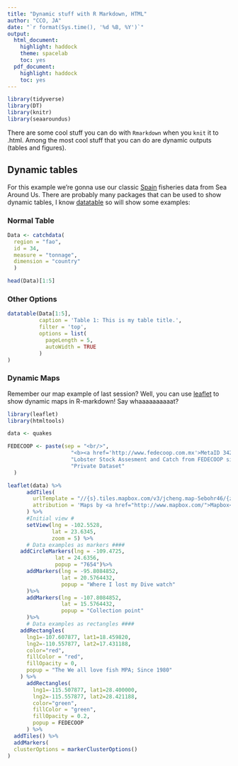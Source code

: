 ```yaml
---
title: "Dynamic stuff with R Markdown, HTML"
author: "CCO, JA"
date: "`r format(Sys.time(), '%d %B, %Y')`"
output:
  html_document:
    highlight: haddock
    theme: spacelab
    toc: yes
  pdf_document:
    highlight: haddock
    toc: yes
---
```


```r
library(tidyverse)
library(DT)
library(knitr)
library(seaaroundus)

```

There are some cool stuff you can do with `Rmarkdown` when you `knit` it to .html. Among the most cool stuff that you can do are dynamic outputs (tables and figures).

## Dynamic tables

For this example we're gonna use our classic [Spain](http://www.seaaroundus.org/data/#/fishing-entity/165?chart=catch-chart&dimension=eez&measure=tonnage&limit=10) fisheries data from Sea Around Us. There are probably many packages that can be used to show dynamic tables, I know [datatable](https://rstudio.github.io/DT/) so will show some examples:

### Normal Table

```r

Data <- catchdata(
  region = "fao",
  id = 34, 
  measure = "tonnage",
  dimension = "country"
  )

head(Data)[1:5]

```

### Other Options

```r

datatable(Data[1:5],
          caption = 'Table 1: This is my table title.',
          filter = 'top', 
          options = list(
            pageLength = 5,
            autoWidth = TRUE
          )
)

```



### Dynamic Maps

Remember our map example of last session? Well, you can use [leaflet](https://rstudio.github.io/leaflet/markers.html) to show dynamic maps in R-markdown! Say whaaaaaaaaaat?

```r

library(leaflet)
library(htmltools)

data <- quakes

FEDECOOP <- paste(sep = "<br/>",
                    "<b><a href='http://www.fedecoop.com.mx'>MetaID 342</a></b>",
                    "Lobster Stock Assesment and Catch from FEDECOOP since 1970",
                    "Private Dataset"
  )

leaflet(data) %>%
      addTiles(
        urlTemplate = "//{s}.tiles.mapbox.com/v3/jcheng.map-5ebohr46/{z}/{x}/{y}.png",
        attribution = 'Maps by <a href="http://www.mapbox.com/">Mapbox</a>'
      ) %>%
      #Initial view #
      setView(lng = -102.5528, 
              lat = 23.6345,
              zoom = 5) %>% 
      # Data examples as markers ####
    addCircleMarkers(lng = -109.4725,
               lat = 24.6356, 
               popup = "7654")%>%
      addMarkers(lng = -95.8084852,
                 lat = 20.5764432,
                 popup = "Where I lost my Dive watch"
      )%>%
      addMarkers(lng = -107.8084852,
                 lat = 15.5764432,
                 popup = "Collection point"
      )%>%
      # Data examples as rectangles ####
    addRectangles(
      lng1=-107.607877, lat1=18.459820,
      lng2=-110.557877, lat2=17.431188,
      color="red",
      fillColor = "red",
      fillOpacity = 0,
      popup = "The We all love fish MPA; Since 1980"
    ) %>% 
      addRectangles(
        lng1=-115.507877, lat1=28.400000,
        lng2=-115.557877, lat2=28.421188,
        color="green",
        fillColor = "green",
        fillOpacity = 0.2,
        popup = FEDECOOP
      ) %>% 
  addTiles() %>%
  addMarkers(
  clusterOptions = markerClusterOptions()
)
  
```